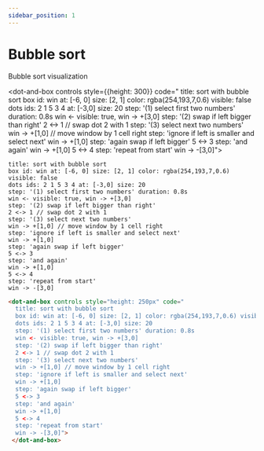 ```yaml
---
sidebar_position: 1
---
```


# Bubble sort

Bubble sort visualization

 <dot-and-box  controls style={{height: 300}}  code="
       title: sort with bubble sort
       box id: win at: [-6, 0] size: [2, 1] color: rgba(254,193,7,0.6) visible: false
       dots ids: 2 1 5 3 4 at: [-3,0] size: 20
       step: '(1) select first two numbers' duration: 0.8s
       win <- visible: true, win -> +[3,0]
       step: '(2) swap if left bigger than right'
       2 <-> 1 // swap dot 2 with 1
       step: '(3) select next two numbers'
       win -> +[1,0] // move window by 1 cell right
       step: 'ignore if left is smaller and select next'
       win -> +[1,0]
       step: 'again swap if left bigger'
       5 <-> 3
       step: 'and again'
       win -> +[1,0]
       5 <-> 4
       step: 'repeat from start'
       win -> -[3,0]">
    </dot-and-box>

```dabl tab showLineNumbers
title: sort with bubble sort
box id: win at: [-6, 0] size: [2, 1] color: rgba(254,193,7,0.6) visible: false
dots ids: 2 1 5 3 4 at: [-3,0] size: 20
step: '(1) select first two numbers' duration: 0.8s
win <- visible: true, win -> +[3,0]
step: '(2) swap if left bigger than right'
2 <-> 1 // swap dot 2 with 1
step: '(3) select next two numbers'
win -> +[1,0] // move window by 1 cell right
step: 'ignore if left is smaller and select next'
win -> +[1,0]
step: 'again swap if left bigger'
5 <-> 3
step: 'and again'
win -> +[1,0]
5 <-> 4
step: 'repeat from start'
win -> -[3,0]
```
```html tab showLineNumbers
<dot-and-box controls style="height: 250px" code="
  title: sort with bubble sort
  box id: win at: [-6, 0] size: [2, 1] color: rgba(254,193,7,0.6) visible: false
  dots ids: 2 1 5 3 4 at: [-3,0] size: 20
  step: '(1) select first two numbers' duration: 0.8s
  win <- visible: true, win -> +[3,0]
  step: '(2) swap if left bigger than right'
  2 <-> 1 // swap dot 2 with 1
  step: '(3) select next two numbers'
  win -> +[1,0] // move window by 1 cell right
  step: 'ignore if left is smaller and select next'
  win -> +[1,0]
  step: 'again swap if left bigger'
  5 <-> 3
  step: 'and again'
  win -> +[1,0]
  5 <-> 4
  step: 'repeat from start'
  win -> -[3,0]">
 </dot-and-box>
```
